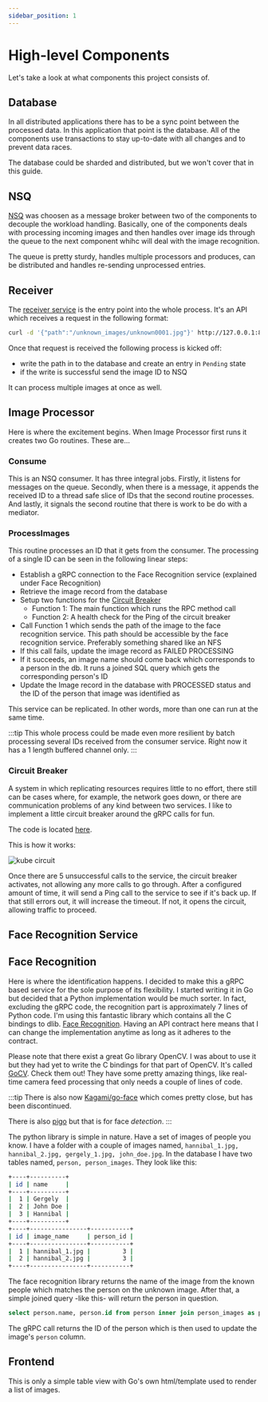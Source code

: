 ```yaml
---
sidebar_position: 1
---
```


# High-level Components

Let's take a look at what components this project consists of.

## Database

In all distributed applications there has to be a sync point between the processed data. In this application that point
is the database. All of the components use transactions to stay up-to-date with all changes and to prevent data races.

The database could be sharded and distributed, but we won't cover that in this guide.

## NSQ

[NSQ](https://github.com/nsqio/go-nsq) was choosen as a message broker between two of the components to decouple the
workload handling. Basically, one of the components deals with processing incoming images and then handles over image
ids through the queue to the next component whihc will deal with the image recognition.

The queue is pretty sturdy, handles multiple processors and produces, can be distributed and handles re-sending unprocessed
entries.

## Receiver

The [receiver service](https://github.com/kube-project/receiver-service) is the entry point into the whole process. It's an API which receives a request in the following format:

~~~bash
curl -d '{"path":"/unknown_images/unknown0001.jpg"}' http://127.0.0.1:8000/image/post
~~~

Once that request is received the following process is kicked off:

- write the path in to the database and create an entry in `Pending` state
- if the write is successful send the image ID to NSQ

It can process multiple images at once as well.

## Image Processor

Here is where the excitement begins. When Image Processor first runs it creates two Go routines. These are...

### Consume

This is an NSQ consumer. It has three integral jobs. Firstly, it listens for messages on the queue. Secondly, when there
is a message, it appends the received ID to a thread safe slice of IDs that the second routine processes. And lastly,
it signals the second routine that there is work to be do with a mediator.

### ProcessImages

This routine processes an ID that it gets from the consumer. The processing of a single ID can be seen in the following
linear steps:

* Establish a gRPC connection to the Face Recognition service (explained under Face Recognition)
* Retrieve the image record from the database
* Setup two functions for the [Circuit Breaker](#circuit-breaker)
  * Function 1: The main function which runs  the RPC method call
  * Function 2: A health check for the Ping of the circuit breaker
* Call Function 1 which sends the path of the image to the face recognition service. This path should be accessible by
the face recognition service. Preferably something shared like an NFS
* If this call fails, update the image record as FAILED PROCESSING
* If it succeeds, an image name should come back which corresponds to a person in the db. It runs a joined SQL query
which gets the corresponding person's ID
* Update the Image record in the database with PROCESSED status and the ID of the person that image was identified as

This service can be replicated. In other words, more than one can run at the same time.

:::tip
This whole process could be made even more resilient by batch processing several IDs received from the consumer service.
Right now it has a 1 length buffered channel only.
:::

### Circuit Breaker

A system in which replicating resources requires little to no effort, there still can be cases where, for example, the
network goes down, or there are communication problems of any kind between two services. I like to implement a little
circuit breaker around the gRPC calls for fun.

The code is located [here](https://github.com/kube-project/image-processor-service/blob/c23655eaec2efce139be7f29603c8a767999a29f/pkg/providers/circuitbreaker/circuitbreaker.go).

This is how it works:

![kube circuit](/img/kube_circuit1.png)

Once there are 5 unsuccessful calls to the service, the circuit breaker activates, not allowing any more calls to go
through. After a configured amount of time, it will send a Ping call to the service to see if it's back up. If that
still errors out, it will increase the timeout. If not, it opens the circuit, allowing traffic to proceed.

## Face Recognition Service

## Face Recognition

Here is where the identification happens. I decided to make this a gRPC based service for the  sole purpose of its
flexibility. I started writing it in Go but decided that a Python implementation would be much sorter. In fact,
excluding the gRPC code, the recognition part is approximately 7 lines of Python code. I'm using this fantastic library
which contains all the C bindings to dlib. [Face Recognition](https://github.com/ageitgey/face_recognition). Having an
API contract here means that I can change the implementation anytime as long as it adheres to the contract.

Please note that there exist a great Go library OpenCV. I was about to use it but they had yet to write the C bindings
for that part of OpenCV. It's called [GoCV](https://gocv.io/). Check them out! They have some pretty amazing things,
like real-time camera feed processing that only needs a couple of lines of code.

:::tip
There is also now [Kagami/go-face](https://github.com/Kagami/go-face) which comes pretty close, but has been discontinued.

There is also [pigo](https://github.com/esimov/pigo) but that is for face _detection_.
:::

The python library is simple in nature. Have a set of images of people you know. I have a folder with a couple of images
named, `hannibal_1.jpg, hannibal_2.jpg, gergely_1.jpg, john_doe.jpg`. In the database I have two tables named,
`person, person_images`. They look like this:

~~~bash
+----+----------+
| id | name     |
+----+----------+
|  1 | Gergely  |
|  2 | John Doe |
|  3 | Hannibal |
+----+----------+
+----+----------------+-----------+
| id | image_name     | person_id |
+----+----------------+-----------+
|  1 | hannibal_1.jpg |         3 |
|  2 | hannibal_2.jpg |         3 |
+----+----------------+-----------+
~~~

The face recognition library returns the name of the image from the known people which matches the person on the
unknown image. After that, a simple joined query -like this- will return the person in question.

~~~sql
select person.name, person.id from person inner join person_images as pi on person.id = pi.person_id where image_name = 'hannibal_2.jpg';
~~~

The gRPC call returns the ID of the person which is then used to update the image's `person` column.

## Frontend

This is only a simple table view with Go's own html/template used to render a list of images.